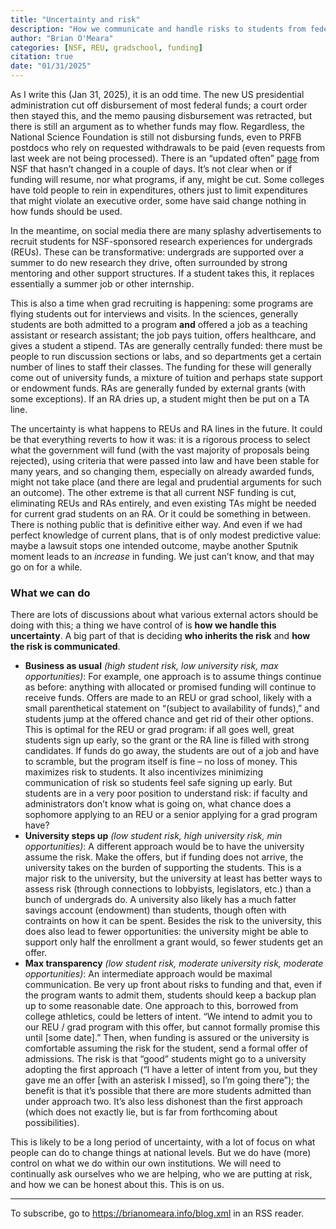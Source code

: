 ```yaml
---
title: "Uncertainty and risk"
description: "How we communicate and handle risks to students from federal funding uncertainty"
author: "Brian O'Meara"
categories: [NSF, REU, gradschool, funding] 
citation: true
date: "01/31/2025"
---
```


As I write this (Jan 31, 2025), it is an odd time. The new US presidential administration cut off disbursement of most federal funds; a court order then stayed this, and the memo pausing disbursement was retracted, but there is still an argument as to whether funds may flow. Regardless, the National Science Foundation is still not disbursing funds, even to PRFB postdocs who rely on requested withdrawals to be paid (even requests from last week are not being processed). There is an "updated often" [page](https://web.archive.org/web/20250131165539/https://new.nsf.gov/executive-orders) from NSF that hasn't changed in a couple of days. It's not clear when or if funding will resume, nor what programs, if any, might be cut. Some colleges have told people to rein in expenditures, others just to limit expenditures that might violate an executive order, some have said change nothing in how funds should be used.

In the meantime, on social media there are many splashy advertisements to recruit students for NSF-sponsored research experiences for undergrads (REUs). These can be transformative: undergrads are supported over a summer to do new research they drive, often surrounded by strong mentoring and other support structures. If a student takes this, it replaces essentially a summer job or other internship.

This is also a time when grad recruiting is happening: some programs are flying students out for interviews and visits. In the sciences, generally students are both admitted to a program **and** offered a job as a teaching assistant or research assistant; the job pays tuition, offers healthcare, and gives a student a stipend. TAs are generally centrally funded: there must be people to run discussion sections or labs, and so departments get a certain number of lines to staff their classes. The funding for these will generally come out of university funds, a mixture of tuition and perhaps state support or endowment funds. RAs are generally funded by external grants (with some exceptions). If an RA dries up, a student might then be put on a TA line.

The uncertainty is what happens to REUs and RA lines in the future. It could be that everything reverts to how it was: it is a rigorous process to select what the government will fund (with the vast majority of proposals being rejected), using criteria that were passed into law and have been stable for many years, and so changing them, especially on already awarded funds, might not take place (and there are legal and prudential arguments for such an outcome). The other extreme is that all current NSF funding is cut, eliminating REUs and RAs entirely, and even existing TAs might be needed for current grad students on an RA. Or it could be something in between. There is nothing public that is definitive either way. And even if we had perfect knowledge of current plans, that is of only modest predictive value: maybe a lawsuit stops one intended outcome, maybe another Sputnik moment leads to an *increase* in funding. We just can't know, and that may go on for a while.

### What we can do

There are lots of discussions about what various external actors should be doing with this; a thing we have control of is **how we handle this uncertainty**. A big part of that is deciding **who inherits the risk** and **how the risk is communicated**.

* **Business as usual** *(high student risk, low university risk, max opportunities)*: For example, one approach is to assume things continue as before: anything with allocated or promised funding will continue to receive funds. Offers are made to an REU or grad school, likely with a small parenthetical statement on "(subject to availability of funds)," and students jump at the offered chance and get rid of their other options. This is optimal for the REU or grad program: if all goes well, great students sign up early, so the grant or the RA line is filled with strong candidates. If funds do go away, the students are out of a job and have to scramble, but the program itself is fine -- no loss of money. This maximizes risk to students. It also incentivizes minimizing communication of risk so students feel safe signing up early. But students are in a very poor position to understand risk: if faculty and administrators don't know what is going on, what chance does a sophomore applying to an REU or a senior applying for a grad program have? 
* **University steps up** *(low student risk, high university risk, min opportunities)*: A different approach would be to have the university assume the risk. Make the offers, but if funding does not arrive, the university takes on the burden of supporting the students. This is a major risk to the university, but the university at least has better ways to assess risk (through connections to lobbyists, legislators, etc.) than a bunch of undergrads do. A university also likely has a much fatter savings account (endowment) than students, though often with contraints on how it can be spent. Besides the risk to the university, this does also lead to fewer opportunities: the university might be able to support only half the enrollment a grant would, so fewer students get an offer.
* **Max transparency** *(low student risk, moderate university risk, moderate opportunities)*: An intermediate approach would be maximal communication. Be very up front about risks to funding and that, even if the program wants to admit them, students should keep a backup plan up to some reasonable date. One approach to this, borrowed from college athletics, could be letters of intent. "We intend to admit you to our REU / grad program with this offer, but cannot formally promise this until [some date]." Then, when funding is assured or the university is comfortable assuming the risk for the student, send a formal offer of admissions. The risk is that "good" students might go to a university adopting the first approach ("I have a letter of intent from you, but they gave me an offer [with an asterisk I missed], so I'm going there"); the benefit is that it's possible that there are more students admitted than under approach two. It's also less dishonest than the first approach (which does not exactly lie, but is far from forthcoming about possibilities).

This is likely to be a long period of uncertainty, with a lot of focus on what people can do to change things at national levels. But we do have (more) control on what we do within our own institutions. We will need to continually ask ourselves who we are helping, who we are putting at risk, and how we can be honest about this. This is on us.


___

To subscribe, go to <https://brianomeara.info/blog.xml> in an RSS reader.